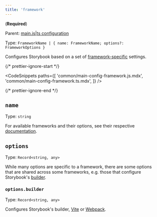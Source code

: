 ```yaml
---
title: 'framework'
---
```


(**Required**)

Parent: [main.js|ts configuration](./main-config.md)

Type: `FrameworkName | { name: FrameworkName; options?: FrameworkOptions }`

Configures Storybook based on a set of [framework-specific](../configure/frameworks.md) settings.

{/* prettier-ignore-start */}

<CodeSnippets
  paths={[
    'common/main-config-framework.js.mdx',
    'common/main-config-framework.ts.mdx',
  ]}
/>

{/* prettier-ignore-end */}

## `name`

Type: `string`

For available frameworks and their options, see their respective [documentation](https://github.com/storybookjs/storybook/tree/next/code/frameworks).

## `options`

Type: `Record<string, any>`

While many options are specific to a framework, there are some options that are shared across some frameworks, e.g. those that configure Storybook's [builder](./main-config-core.md#builder).

### `options.builder`

Type: `Record<string, any>`

Configures Storybook's builder, [Vite](../builders/vite.md) or [Webpack](../builders/webpack.md).
